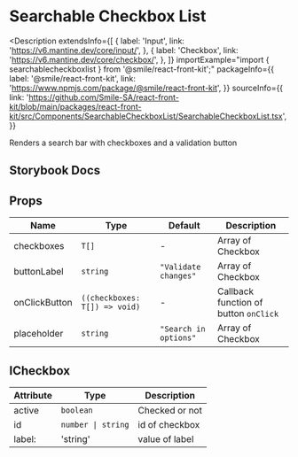 # Searchable Checkbox List

<Description
  extendsInfo={[
    {
      label: 'Input',
      link: 'https://v6.mantine.dev/core/input/',
    },
    {
      label: 'Checkbox',
      link: 'https://v6.mantine.dev/core/checkbox/',
    },
  ]}
  importExample="import { searchablecheckboxlist } from '@smile/react-front-kit';"
  packageInfo={{
    label: '@smile/react-front-kit',
    link: 'https://www.npmjs.com/package/@smile/react-front-kit',
  }}
  sourceInfo={{
    link: 'https://github.com/Smile-SA/react-front-kit/blob/main/packages/react-front-kit/src/Components/SearchableCheckboxList/SearchableCheckboxList.tsx',
  }}
>
  Renders a search bar with checkboxes and a validation button
</Description>

## Storybook Docs

<StorybookEmbed
  storyId="3-custom-components-searchablecheckboxlist--docs"
  height="820"
/>

## Props

| Name          | Type                          | Default               | Description                           |
| ------------- | ----------------------------- | --------------------- | ------------------------------------- |
| checkboxes    | `T[]`                         | -                     | Array of Checkbox                     |
| buttonLabel   | `string`                      | `"Validate changes"`  | Array of Checkbox                     |
| onClickButton | `((checkboxes: T[]) => void)` | -                     | Callback function of button `onClick` |
| placeholder   | `string`                      | `"Search in options"` | Array of Checkbox                     |

## ICheckbox

| Attribute          | Type               | Description    |
| ------------------ | ------------------ | -------------- |
| active             | `boolean`          | Checked or not |
| id <Required/>     | `number \| string` | id of checkbox |
| label: <Required/> | 'string'           | value of label |
